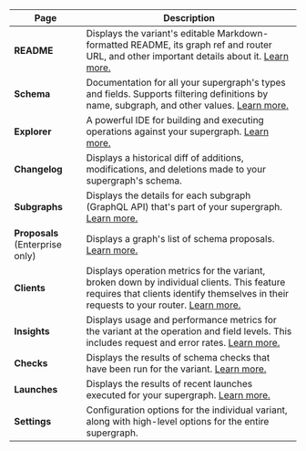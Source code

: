 <ExpansionPanel title="Click to expand">

| Page                            | Description                                                                                                                                                                                                                       |
| ------------------------------- | --------------------------------------------------------------------------------------------------------------------------------------------------------------------------------------------------------------------------------- |
| **README**                      | Displays the variant's editable Markdown-formatted README, its graph ref and router URL, and other important details about it. [Learn more.](/graphos/graphs/studio-features/#the-readme-page)           |
| **Schema**                      | Documentation for all your supergraph's types and fields. Supports filtering definitions by name, subgraph, and other values. [Learn more.](/graphos/graphs/studio-features/#the-schema-page)                                     |
| **Explorer**                    | A powerful IDE for building and executing operations against your supergraph. [Learn more.](/graphos/explorer/)                                                                                                                   |
| **Changelog**                   | Displays a historical diff of additions, modifications, and deletions made to your supergraph's schema.                                                                                                                           |
| **Subgraphs**                   | Displays the details for each subgraph (GraphQL API) that's part of your supergraph. [Learn more.](/graphos/routing/cloud/)                                                                    |
| **Proposals** (Enterprise only) | Displays a graph's list of schema proposals. [Learn more.](/graphos/delivery/schema-proposals/)                                                                                                                                   |
| **Clients**                     | Displays operation metrics for the variant, broken down by individual clients. This feature requires that clients identify themselves in their requests to your router. [Learn more.](/graphos/metrics/client-awareness)          |
| **Insights**                    | Displays usage and performance metrics for the variant at the operation and field levels. This includes request and error rates. [Learn more.](/graphos/metrics/)                                                                 |
| **Checks**                      | Displays the results of schema checks that have been run for the variant. [Learn more.](/graphos/delivery/schema-checks)                                                                                                          |
| **Launches**                    | Displays the results of recent launches executed for your supergraph. [Learn more.](/graphos/delivery/launches) |
| **Settings**                    | Configuration options for the individual variant, along with high-level options for the entire supergraph.                                                                                                                        |

</ExpansionPanel>
